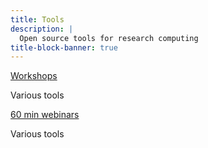 ```yaml
---
title: Tools
description: |
  Open source tools for research computing
title-block-banner: true
---
```


:::{layout="[[5, 5], [5, 5]]"}

:::{.card .mb-3}

:::{.card-body2}

[Workshops](ws_quarto.qmd){.card-title2 .stretched-link}

[Various tools]{.text-muted}

:::

:::

:::{.card .mb-3}

:::{.card-body2}

[60 min webinars](top_wb.qmd){.card-title2 .stretched-link}

[Various tools]{.text-muted}

:::

:::

::::
